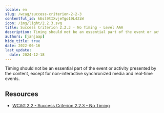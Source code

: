 ```yaml
---
locale: en
slug: /wcag/success-criterion-2-2-3
contentful_id: kEsl9tIXvjeTgo19L4ZiW
icon: /img/light/2.2.3.svg
title: Success Criterion 2.2.3 - No Timing - Level AAA
description: Timing should not be an essential part of the event or activity presented by the content, except for non-interactive synchronized media and real-time events.
authors: [janjaap]
hide_title: true
date: 2022-06-16
last_update:
  date: 2024-12-18
---
```


<Hero
  title="No Timing"
  image="/img/light/2.2.3.svg"
  alt="WCAG 2.2.3 icon"
  prefix="Success Criterion 2.2.3"
  suffix="Level AAA"
/>

Timing should not be an essential part of the event or activity presented by the content, except for non-interactive synchronized media and real-time events.

## Resources

- [WCAG 2.2 - Success Criterion 2.2.3 - No Timing](https://www.w3.org/TR/WCAG22/#no-timing)
